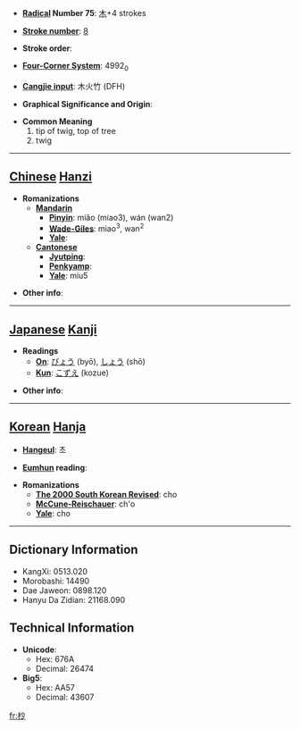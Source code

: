* '''[[Wiktionary:Chinese radical index| Radical]] Number 75''': [[Wiktionary:Chinese radical index 木|木]]+4 strokes

* '''[[Wiktionary:Chinese total strokes index|Stroke number]]''': [[Wiktionary:Chinese total strokes index 8|8]]

* '''Stroke order''': 

* '''[[Wiktionary:Chinese four corner index|Four-Corner System]]''': 4992<sub>0</sub>

* '''[[Wiktionary:Chinese Cangjie index|Cangjie input]]''': 木火竹 (DFH)

* '''Graphical Significance and Origin''': 

* '''Common Meaning'''
*#tip of twig, top of tree
*# twig


----

== [[Chinese]] [[Hanzi]] ==

* '''Romanizations'''
** '''[[Mandarin]]'''
*** '''[[Pinyin]]''': miǎo (miao3), wán (wan2)
*** '''[[Wade-Giles]]''': miao<sup>3</sup>, wan<sup>2</sup>
*** '''[[Yale]]''': 
** '''[[Cantonese]]'''
*** '''[[Jyutping]]''':
*** '''[[Penkyamp]]''': 
*** '''[[Yale]]''': miu5

* '''Other info''': 

----

== [[Japanese]] [[Kanji]] ==

* '''Readings'''
** '''[[On]]''': [[びょう]] (byō), [[しょう]] (shō)
** '''[[Kun]]''': [[こずえ]] (kozue)

* '''Other info''':  

----

== [[Korean]] [[Hanja]] ==

* '''[[Hangeul]]''': 초

* '''[[Eumhun]] reading''': 

* '''Romanizations'''
** '''[[The 2000 South Korean Revised Romanization|The 2000 South Korean Revised]]''': cho
** '''[[McCune-Reischauer]]''': ch'o
** '''[[Yale]]''': cho

----

== Dictionary Information ==

* KangXi: 0513.020
* Morobashi: 14490
* Dae Jaweon: 0898.120
* Hanyu Da Zidian: 21168.090

== Technical Information ==

* '''Unicode''':
** Hex: 676A
** Decimal: 26474
* '''Big5''':
** Hex: AA57
** Decimal: 43607

[[fr:杪]]